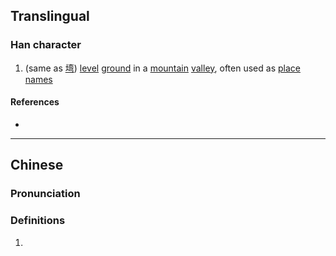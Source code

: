 {{also|塆}}
{{character info/new}}
==Translingual==

===Han character===
{{Han char|rn=32|rad=土|as=22|sn=25|four=|canj=GVFN|ids=⿰土彎}}

# (same as [[塆]]) [[level]] [[ground]] in a [[mountain]] [[valley]], often used as [[place]] [[name]]s

====References====
* {{Han ref|kx=0242.361|hdz=80012.050|uh=58EA|ud=22762}}

----

==Chinese==
{{zh-forms|s=塆}}

===Pronunciation===
{{zh-pron
|m=wān
|c=waan1
|cat=
}}

===Definitions===
{{zh-hanzi}}

# {{rfdef|zh}}